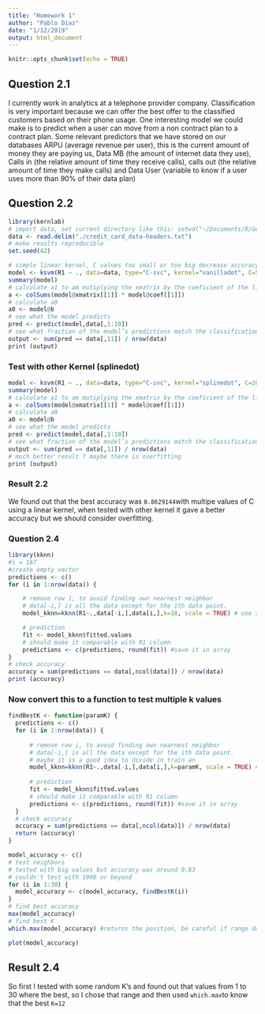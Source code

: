 ```yaml
---
title: "Homework 1"
author: "Pablo Diaz"
date: "1/12/2019"
output: html_document
---
```



```r
knitr::opts_chunk$set(echo = TRUE)
```

## Question 2.1

I currently work in analytics at a telephone provider company. Classification is very important because we can offer the best offer to the classified customers based on their phone usage. One interesting model we could make is to predict when a user can move from a non contract plan to a contract plan. Some relevant predictors that we have stored on our databases ARPU (average revenue per user), this is the current amount of money they are paying us, Data MB (the amount of internet data they use), Calls in (the relative amount of time they receive calls), calls out (the relative amount of time they make calls) and Data User (variable to know if a user uses more than 90% of their data plan)

## Question 2.2

```r
library(kernlab)
# import data, set current directory like this: setwd("~/Documents/R/GeorgiaTech/SVM")
data <- read.delim("./credit_card_data-headers.txt")
# make results reproducible
set.seed(42)

# simple linear kernel, C values too small or too big decrease accuracy
model <- ksvm(R1 ~ ., data=data, type="C-svc", kernel="vanilladot", C=50, scaled=TRUE)
summary(model)
# calculate a1 to am mutiplying the xmatrix by the coeficient of the linear combination
a <- colSums(model@xmatrix[[1]] * model@coef[[1]])
# calculate a0
a0 <- model@b
# see what the model predicts
pred <- predict(model,data[,1:10])
# see what fraction of the model’s predictions match the classification
output <- sum(pred == data[,11]) / nrow(data)
print (output)
```
### Test with other Kernel (splinedot)

```r
model <- ksvm(R1 ~ ., data=data, type="C-svc", kernel="splinedot", C=200, scaled=TRUE)
summary(model)
# calculate a1 to am mutiplying the xmatrix by the coeficient of the linear combination
a <- colSums(model@xmatrix[[1]] * model@coef[[1]])
# calculate a0
a0 <- model@b
# see what the model predicts
pred <- predict(model,data[,1:10])
# see what fraction of the model’s predictions match the classification
output <- sum(pred == data[,11]) / nrow(data)
# much better result ? maybe there is overfitting
print (output)

```


### Result 2.2

We found out that the best accuracy was `0.8629144`with multipe values of C using a linear kernel, when tested with other kernel it gave a better accuracy but we should consider overfitting.

### Question 2.4
```r

library(kknn)
#i = 167
#create empty vector
predictions <- c()
for (i in 1:nrow(data)) {

    # remove row i, to avoid finding own nearnest neighbor
    # data[-i,] is all the data except for the ith data point.
    model_kknn=kknn(R1~.,data[-i,],data[i,],k=10, scale = TRUE) # use scaled data

    # prediction
    fit <- model_kknn$fitted.values
    # should make it comparable with R1 column
    predictions <- c(predictions, round(fit)) #save it in array
}
# check accuracy
accuracy = sum(predictions == data[,ncol(data)]) / nrow(data)
print (accuracy)
```
### Now convert this to a function to test multiple k values

```r
findBestK <- function(paramK) {
  predictions <- c()
  for (i in 1:nrow(data)) {
  
      # remove row i, to avoid finding own nearnest neighbor
      # data[-i,] is all the data except for the ith data point.
      # maybe it is a good idea to divide in train an
      model_kknn=kknn(R1~.,data[-i,],data[i,],k=paramK, scale = TRUE) # use scaled data
  
      # prediction
      fit <- model_kknn$fitted.values
      # should make it comparable with R1 column
      predictions <- c(predictions, round(fit)) #save it in array
  }
  # check accuracy
  accuracy = sum(predictions == data[,ncol(data)]) / nrow(data)
  return (accuracy)
}

model_accuracy <- c() 
# test neighbors
# tested with big values but accuracy was around 0.83
# couldn't test with 1000 or beyond
for (i in 1:30) {
  model_accuracy <- c(model_accuracy, findBestK(i)) 
}
# find best accuracy
max(model_accuracy)
# find best K
which.max(model_accuracy) #returns the position, be careful if range doesn't start with 1

plot(model_accuracy)

```

## Result 2.4

So first I tested with some random K's and found out that values from 1 to 30 where the best, so I chose that range and then used `which.max`to know that the best `K=12`